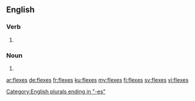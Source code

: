 ==English==

===Verb===
{{head|en}}

# {{en-third-person singular of|flex}}

===Noun===
{{head|en|plural}}

# {{plural of|flex|lang=en}}

[[Category:English plurals ending in "-es"]]

[[ar:flexes]]
[[de:flexes]]
[[fr:flexes]]
[[ku:flexes]]
[[my:flexes]]
[[fi:flexes]]
[[sv:flexes]]
[[vi:flexes]]